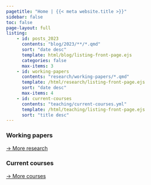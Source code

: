 ```yaml
---
pagetitle: "Home | {{< meta website.title >}}"
sidebar: false
toc: false
page-layout: full
listing:
    - id: posts_2023
      contents: "blog/2023/**/*.qmd"
      sort: "date desc"
      template: html/blog/listing-front-page.ejs
      categories: false
      max-items: 3
    - id: working-papers
      contents: "research/working-papers/*.qmd"
      template: /html/research/listing-front-page.ejs
      sort: "date desc"
      max-items: 4
    - id: current-courses
      contents: "teaching/current-courses.yml"
      template: /html/teaching/listing-front-page.ejs
      sort: "title desc"
---
```


::: {.grid} :::

::: {.g-col-12 .g-col-md-8}

###
:::{#posts_2023}
:::

:::

::: {.g-col-12 .g-col-md-4}

### Working papers
:::{#working-papers}
:::
[→ More research](research/index.qmd)

### Current courses
:::{#current-courses}
:::
[→ More courses](teaching/index.qmd)

:::

:::


